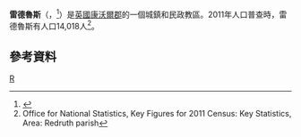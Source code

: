 {{infobox UK place
|static_image_name        = Redruth.jpg
|static_image_caption     = 
|official_name            = Redruth
|cornish_name             = Resrudh
|latitude                 = 50.233
|longitude                = -5.224
|civil_parish             = Redruth
| population = 14,018
| population_ref = （2011年）
 |unitary_england          = [[康沃爾郡|康沃爾郡]]
|lieutenancy_england      = [[康沃爾郡|康沃爾郡]]
|country                  = 英格蘭
|region                   = 西南英格蘭
|constituency_westminster = [[坎伯恩和雷德魯斯_(英國國會選區)|坎伯恩和雷德魯斯]]
|post_town                = REDRUTH
|postcode_district        = TR15
|postcode_area            = TR
|dial_code                = 01209
|os_grid_reference        = SW700420
}}
'''雷德魯斯'''（{{lang-en|Redruth}}，{{lang-kw|Resrudh}}<ref>{{cite web|url=http://www.magakernow.org.uk/pdf/placename_masterlist.pdf|title=List of Place-names agreed by the MAGA Signage Panel|accessdate=2015-01-11|publisher=Cornish Language Partnership|date=May 2014|deadurl=yes|archiveurl=https://web.archive.org/web/20140729194902/http://www.magakernow.org.uk/pdf/placename_masterlist.pdf|archivedate=2014-07-29}}</ref>）是[[英國|英國]][[康沃爾郡|康沃爾郡]]的一個城鎮和民政教區。2011年人口普查時，雷德魯斯有人口14,018人<ref>Office for National Statistics, Key Figures for 2011 Census: Key Statistics, Area: Redruth parish</ref>。
==參考資料==
{{Reflist}}
{{Commons|Redruth}}
{{normdaten}}
{{uK-geo-stub}}
[[Category:英國城鎮|R]]